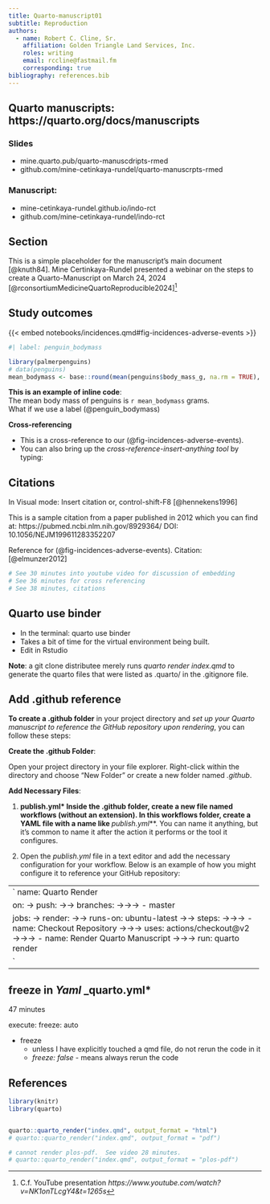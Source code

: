 ```yaml
---
title: Quarto-manuscript01  
subtitle: Reproduction  
authors:
  - name: Robert C. Cline, Sr.
    affiliation: Golden Triangle Land Services, Inc.
    roles: writing
    email: rccline@fastmail.fm  
    corresponding: true
bibliography: references.bib
--- 
```


## Quarto manuscripts:  https://quarto.org/docs/manuscripts  

### Slides
* mine.quarto.pub/quarto-manuscdripts-rmed  
* github.com/mine-cetinkaya-rundel/quarto-manuscrpts-rmed   

### Manuscript: 
* mine-cetinkaya-rundel.github.io/indo-rct   
* github.com/mine-cetinkaya-rundel/indo-rct   



## Section

This is a simple placeholder for the manuscript's main document [@knuth84]. Mine Certinkaya-Rundel presented a webinar on the steps to create a Quarto-Manuscript on March 24, 2024 [@rconsortiumMedicineQuartoReproducible2024][^1]

[^1]: C.f. YouTube presentation *https://www.youtube.com/watch?v=NK1onTLcgY4&t=1265s*

## Study outcomes

{{< embed notebooks/incidences.qmd#fig-incidences-adverse-events >}}

```r
#| label: penguin_bodymass

library(palmerpenguins)
# data(penguins)
mean_bodymass <- base::round(mean(penguins$body_mass_g, na.rm = TRUE), 2)
```

**This is an example of inline code**:\
The mean body mass of penguins is `r mean_bodymass` grams.\
What if we use a label (@penguin_bodymass) 

 


**Cross-referencing**

-   This is a cross-reference to our (@fig-incidences-adverse-events).\
-   You can also bring up the *cross-reference-insert-anything tool* by typing:

## Citations  

In Visual mode: Insert citation or, control-shift-F8 [@hennekens1996]

This is a sample citation from a paper published in 2012 which you can find at: https://pubmed.ncbi.nlm.nih.gov/8929364/ DOI: 10.1056/NEJM199611283352207

Reference for (@fig-incidences-adverse-events). Citation: [@elmunzer2012]

```r
# See 30 minutes into youtube video for discussion of embedding 
# See 36 minutes for cross referencing 
# See 38 minutes, citations  
```


## Quarto use binder

* In the terminal: quarto use binder  
* Takes a bit of time for the virtual environment being built.
* Edit in Rstudio  


**Note**: a git clone distributee merely runs *quarto render index.qmd* to generate the quarto files that were listed as .quarto/ in the .gitignore file. 

## Add .github reference  

**To create a .github folder** in your project directory and *set up your Quarto manuscript to reference the GitHub repository upon rendering*, you can follow these steps:

**Create the .github Folder**:

Open your project directory in your file explorer.
Right-click within the directory and choose "New Folder" or create a new folder named *.github*.

**Add Necessary Files**:

1. **publish.yml* 
Inside the .github folder, create a new file named workflows (without an extension).
In this workflows folder, create a YAML file with a name like ***publish.yml***. You can name it anything, but it's common to name it after the action it performs or the tool it configures.

2. Open the *publish.yml* file in a text editor and add the necessary configuration for your workflow. Below is an example of how you might configure it to reference your GitHub repository: 

----------------------------------------------------------------------
`
name: Quarto Render

on:  
->  push:  
->->    branches:  
->->->      - master  

jobs:  
->  render:  
->->    runs-on: ubuntu-latest  
->->    steps:  
->->->      - name: Checkout Repository  
->->->        uses: actions/checkout@v2  
->->->      - name: Render Quarto Manuscript  
->->->        run: quarto render  

`
-------------------------------------------------------------------

## freeze in *Yaml* _quarto.yml*  
47 minutes  

execute:
  freeze: auto  
  
* freeze 
  - unless I have explicitly touched a qmd file, do not rerun the code in it 
  - *freeze: false* -  means always rerun the code

## References

```r

library(knitr)
library(quarto)


quarto::quarto_render("index.qmd", output_format = "html")
# quarto::quarto_render("index.qmd", output_format = "pdf")

# cannot render plos-pdf.  See video 28 minutes. 
# quarto::quarto_render("index.qmd", output_format = "plos-pdf")

```
